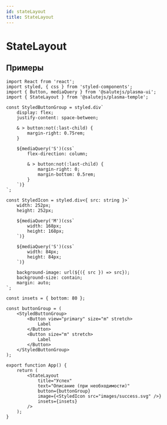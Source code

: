 ```yaml
---
id: stateLayout
title: StateLayout
---
```



# StateLayout
<Description name="StateLayout" />
<PropsTable name="StateLayout" />
<StorybookLink name="StateLayout" />

## Примеры

```tsx
import React from 'react';
import styled, { css } from 'styled-components';
import { Button, mediaQuery } from '@salutejs/plasma-ui';
import { StateLayout } from '@salutejs/plasma-temple';

const StyledButtonGroup = styled.div`
    display: flex;
    justify-content: space-between;

    & > button:not(:last-child) {
        margin-right: 0.75rem;
    }

    ${mediaQuery('S')(css`
        flex-direction: column;

        & > button:not(:last-child) {
            margin-right: 0;
            margin-bottom: 0.5rem;
        }
    `)}
`;

const StyledIcon = styled.div<{ src: string }>`
    width: 252px;
    height: 252px;

    ${mediaQuery('M')(css`
        width: 168px;
        height: 168px;
    `)}

    ${mediaQuery('S')(css`
        width: 84px;
        height: 84px;
    `)}

    background-image: url(${({ src }) => src});
    background-size: contain;
    margin: auto;
`;

const insets = { bottom: 80 };

const buttonGroup = (
    <StyledButtonGroup>
        <Button view="primary" size="m" stretch>
            Label
        </Button>
        <Button size="m" stretch>
            Label
        </Button>
    </StyledButtonGroup>
);

export function App() {
    return (
        <StateLayout
            title="Успех"
            text="Описание (при необходимости)"
            button={buttonGroup}
            image={<StyledIcon src="images/success.svg" />}
            insets={insets}
        />
    );
}
```
